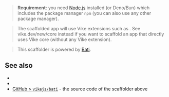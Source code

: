 
<br/>

<BatiWidget />

> **Requirement**: you need [Node.js](https://nodejs.org) installed (or Deno/Bun) which includes the package manager `npm` (you can also use any other package manager).

> The scaffolded app will use Vike extensions such as <UiFrameworkExtension name />. See <Link href="/new/core">vike.dev/new/core</Link> instead if you want to scaffold an app that directly uses Vike core (without any Vike extension).

> This scaffolder is powered by [Bati](https://github.com/vikejs/bati).

## See also

- <Link href="/new/core" />
- <Link href="/add" />
- [GitHub > `vikejs/bati`](https://github.com/vikejs/bati) - the source code of the scaffolder above
